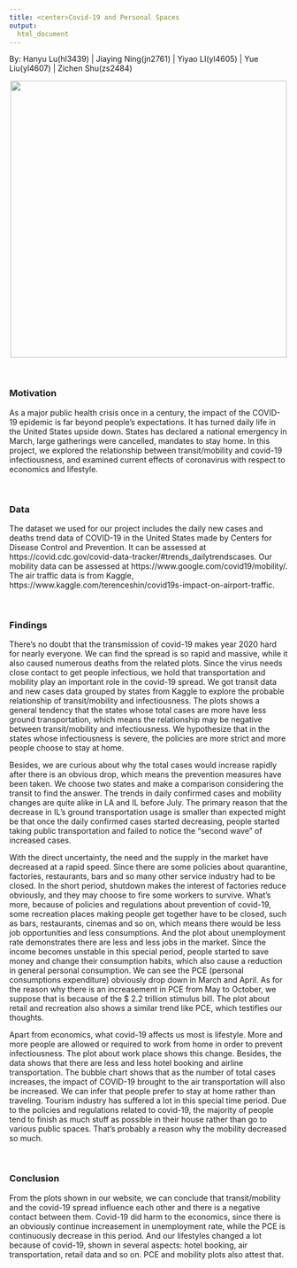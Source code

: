 ```yaml
---
title: <center>Covid-19 and Personal Spaces
output: 
  html_document
---
```

<h8 style="text-align: center;" markdown="1">By: Hanyu Lu(hl3439)  |  Jiaying Ning(jn2761)  |  Yiyao LI(yl4605)  |  Yue Liu(yl4607)  |  Zichen Shu(zs2484) </h8>


<center>

![](images/homepage.jpeg){width=500px}
</center>

<br>

### Motivation

As a major public health crisis once in a century, the impact of the COVID-19 epidemic is far beyond people's expectations. It has turned daily life in the United States upside down. States has declared a national emergency in March, large gatherings were cancelled, mandates to stay home. In this project, we explored the relationship between transit/mobility and covid-19 infectiousness, and examined current effects of coronavirus with respect to economics and lifestyle.

&nbsp;

### Data 

The dataset we used for our project includes the daily new cases and deaths trend data of COVID-19 in the United States made by Centers for Disease Control and Prevention. It can be assessed at https://covid.cdc.gov/covid-data-tracker/#trends_dailytrendscases. Our mobility data can be assessed at https://www.google.com/covid19/mobility/. The air traffic data is from Kaggle, https://www.kaggle.com/terenceshin/covid19s-impact-on-airport-traffic. 

&nbsp;

### Findings

There’s no doubt that the transmission of covid-19 makes year 2020 hard for nearly everyone. We can find the spread is so rapid and massive, while it also caused numerous deaths from the related plots. Since the virus needs close contact to get people infectious, we hold that transportation and mobility play an important role in the covid-19 spread. We got transit data and new cases data grouped by states from Kaggle to explore the probable relationship of transit/mobility and infectiousness. The plots shows a general tendency that the states whose total cases are more have less ground transportation, which means the relationship may be negative between transit/mobility and infectiousness. We hypothesize that in the states whose infectiousness is severe, the policies are more strict and more people choose to stay at home. 

Besides, we are curious about why the total cases would increase rapidly after there is an obvious drop, which means the prevention measures have been taken. We choose two states and make a comparison considering the transit to find the answer. The trends in daily confirmed cases and mobility changes are quite alike in LA and IL before July. The primary reason that the decrease in IL’s ground transportation usage is smaller than expected might be that once the daily confirmed cases started decreasing, people started taking public transportation and failed to notice the “second wave” of increased cases.

With the direct uncertainty, the need and the supply in the market have decreased at a rapid speed. Since there are some policies about quarantine, factories, restaurants, bars and so many other service industry had to be closed. In the short period, shutdown makes the interest of factories reduce obviously, and they may choose to fire some workers to survive. What’s more, because of policies and regulations about prevention of covid-19, some recreation places making people get together have to be closed, such as bars, restaurants, cinemas and so on, which means there would be less job opportunities and less consumptions. And the plot about unemployment rate demonstrates there are less and less jobs in the market. Since the income becomes unstable in this special period, people started to save money and change their consumption habits, which also cause a reduction in general personal consumption. We can see the PCE (personal consumptions expenditure) obviously drop down in March and April. As for the reason why there is an increasement in PCE from May to October, we suppose that is because of the $ 2.2 trillion stimulus bill. The plot about retail and recreation also shows a similar trend like PCE, which testifies our thoughts.

Apart from economics, what covid-19 affects us most is lifestyle. More and more people are allowed or required to work from home in order to prevent infectiousness. The plot about work place shows this change. Besides, the data shows that there are less and less hotel booking and airline transportation. The bubble chart shows that as the number of total cases increases, the impact of COVID-19 brought to the air transportation will also be increased. We can infer that people prefer to stay at home rather than traveling. Tourism industry has suffered a lot in this special time period. Due to the policies and regulations related to covid-19, the majority of people tend to finish as much stuff as possible in their house rather than go to various public spaces. That’s probably a reason why the mobility decreased so much.

&nbsp;

### Conclusion

From the plots shown in our website, we can conclude that transit/mobility and the covid-19 spread influence each other and there is a negative contact between them. Covid-19 did harm to the economics, since there is an obviously continue increasement in unemployment rate, while the PCE is continuously decrease in this period. And our lifestyles changed a lot because of covid-19, shown in several aspects: hotel booking, air transportation, retail data and so on. PCE and mobility plots also attest that. 